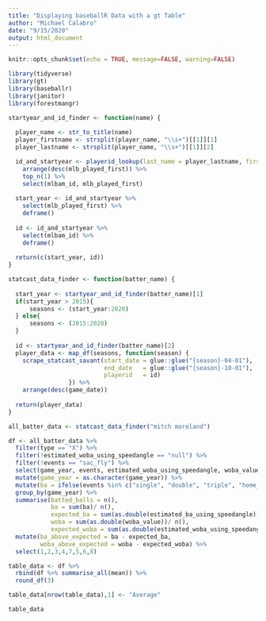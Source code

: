 ```yaml
---
title: "Displaying baseballR Data with a gt Table"
author: "Michael Calabro"
date: "9/15/2020"
output: html_document
---
```


```r
knitr::opts_chunk$set(echo = TRUE, message=FALSE, warning=FALSE)
```

```r
library(tidyverse)
library(gt)
library(baseballr)
library(janitor)
library(forestmangr)
```

```r
startyear_and_id_finder <- function(name) {
  
  player_name <- str_to_title(name)
  player_firstname <- strsplit(player_name, "\\s+")[[1]][1]
  player_lastname <- strsplit(player_name, "\\s+")[[1]][2]

  id_and_startyear <- playerid_lookup(last_name = player_lastname, first_name = player_firstname) %>%
    arrange(desc(mlb_played_first)) %>%
    top_n(1) %>%
    select(mlbam_id, mlb_played_first)
  
  start_year <- id_and_startyear %>%
    select(mlb_played_first) %>%
    deframe()
  
  id <- id_and_startyear %>%
    select(mlbam_id) %>%
    deframe()
  
  return(c(start_year, id))
}
```

```r
statcast_data_finder <- function(batter_name) {
  
  start_year <- startyear_and_id_finder(batter_name)[1]
  if(start_year > 2015){
      seasons <- (start_year:2020)
  } else{
      seasons <- (2015:2020)
  }
  
  id <- startyear_and_id_finder(batter_name)[2]  
  player_data <- map_df(seasons, function(season) {
    scrape_statcast_savant(start_date = glue::glue("{season}-04-01"),
                           end_date   = glue::glue("{season}-10-01"),
                           playerid   = id)
                 }) %>%
    arrange(desc(game_date))
    
  return(player_data)
}
```

```r
all_batter_data <- statcast_data_finder("mitch moreland")

df <- all_batter_data %>% 
  filter(type == "X") %>%
  filter(!estimated_woba_using_speedangle == "null") %>%
  filter(!events == "sac_fly") %>%
  select(game_year, events, estimated_woba_using_speedangle, woba_value, estimated_ba_using_speedangle) %>%
  mutate(game_year = as.character(game_year)) %>%
  mutate(ba = ifelse(events %in% c("single", "double", "triple", "home_run"), 1, 0)) %>%
  group_by(game_year) %>%
  summarise(batted_balls = n(),
            ba = sum(ba)/ n(),
            expected_ba = sum(as.double(estimated_ba_using_speedangle))/ n(),
            woba = sum(as.double(woba_value))/ n(),
            expected_woba = sum(as.double(estimated_woba_using_speedangle))/ n()) %>%
  mutate(ba_above_expected = ba - expected_ba,
         woba_above_expected = woba - expected_woba) %>%
  select(1,2,3,4,7,5,6,8) 

table_data <- df %>%
  rbind(df %>% summarise_all(mean)) %>%
  round_df(3)

table_data[nrow(table_data),1] <- "Average"

table_data
```


